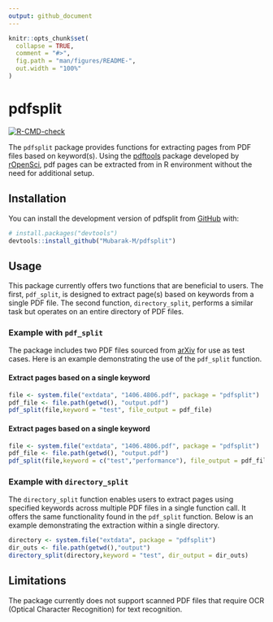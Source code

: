 ```yaml
---
output: github_document
---
```


<!-- README.md is generated from README.Rmd. Please edit that file -->

```r
knitr::opts_chunk$set(
  collapse = TRUE,
  comment = "#>",
  fig.path = "man/figures/README-",
  out.width = "100%"
)
```

# pdfsplit

<!-- badges: start -->
[![R-CMD-check](https://github.com/Mubarak-M/pdfsplit/actions/workflows/R-CMD-check.yaml/badge.svg)](https://github.com/Mubarak-M/pdfsplit/actions/workflows/R-CMD-check.yaml)
<!-- badges: end -->

The `pdfsplit` package provides functions for extracting pages from PDF
 files based on keyword(s). Using the [pdftools](https://github.com/ropensci/pdftools)  package developed by [rOpenSci](https://ropensci.org/), pdf pages can be extracted from in R 
 environment without the need for additional setup. 

## Installation

You can install the development version of pdfsplit from [GitHub](https://github.com/) with:

``` r
# install.packages("devtools")
devtools::install_github("Mubarak-M/pdfsplit")
```
## Usage
This package currently offers two functions that are beneficial to users. The first, `pdf_split`, is designed to extract page(s) based on keywords from a single PDF file. The second function, `directory_split`, performs a similar task but operates on an entire directory of PDF files.

### Example with `pdf_split`
The package includes two PDF files sourced from [arXiv](https://arxiv.org/) for use as test cases. Here is an example demonstrating the use of the `pdf_split` function.


#### Extract pages based on a single keyword
```r
file <- system.file("extdata", "1406.4806.pdf", package = "pdfsplit")
pdf_file <- file.path(getwd(), "output.pdf")
pdf_split(file,keyword = "test", file_output = pdf_file)
```

#### Extract pages based on a single keyword
```r
file <- system.file("extdata", "1406.4806.pdf", package = "pdfsplit")
pdf_file <- file.path(getwd(), "output.pdf")
pdf_split(file,keyword = c("test","performance"), file_output = pdf_file)
```

### Example with `directory_split`
The `directory_split` function enables users to extract pages using specified keywords across multiple PDF files in a single function call. It offers the same functionality found in the `pdf_split` function. Below is an example demonstrating the extraction within a single directory.

```r
directory <- system.file("extdata", package = "pdfsplit")
dir_outs <- file.path(getwd(),"output")
directory_split(directory,keyword = "test", dir_output = dir_outs)
```

## Limitations

The package currently does not support scanned PDF files that require OCR (Optical Character Recognition) for text recognition.
